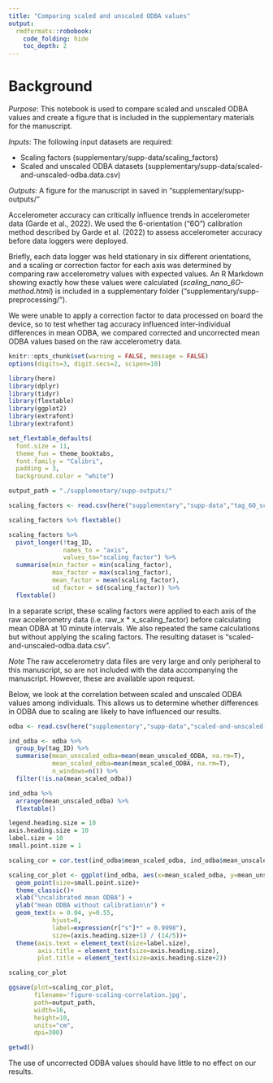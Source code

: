 ```yaml
---
title: "Comparing scaled and unscaled ODBA values"
output: 
  rmdformats::robobook:
    code_folding: hide
    toc_depth: 2
---
```


# Background

*Purpose*: This notebook is used to compare scaled and unscaled ODBA values and create a figure that is included in the supplementary materials for the manuscript.

*Inputs*: The following input datasets are required:

* Scaling factors (supplementary/supp-data/scaling_factors)
* Scaled and unscaled ODBA datasets (supplementary/supp-data/scaled-and-unscaled-odba.data.csv) 

*Outputs*: A figure for the manuscript in saved in "supplementary/supp-outputs/"

Accelerometer accuracy can critically influence trends in accelerometer data (Garde et al., 2022). We used the 6-orientation ("6O") calibration method described by Garde et al. (2022) to assess accelerometer accuracy before data loggers were deployed. 

Briefly, each data logger was held stationary in six different orientations, and a scaling or correction factor for each axis was determined by comparing raw accelerometry values with expected values. An R Markdown showing exactly how these values were calculated (*scaling_nano_6O-method.html*) is included in a supplementary folder ("supplementary/supp-preprocessing/").

We were unable to apply a correction factor to data processed on board the device, so to test whether tag accuracy influenced inter-individual differences in mean ODBA, we compared corrected and uncorrected mean ODBA values based on the raw accelerometry data.

```r
knitr::opts_chunk$set(warning = FALSE, message = FALSE)
options(digits=3, digit.secs=2, scipen=10)
```

```r
library(here)
library(dplyr)
library(tidyr)
library(flextable)
library(ggplot2)
library(extrafont)
library(extrafont)

set_flextable_defaults(
  font.size = 11,
  theme_fun = theme_booktabs,
  font.family = "Calibri",
  padding = 3,
  background.color = "white")

output_path = "./supplementary/supp-outputs/"
```

```r
scaling_factors <- read.csv(here("supplementary","supp-data","tag_6O_scaling_factors.csv"))

scaling_factors %>% flextable()
```

```r
scaling_factors %>%
  pivot_longer(!tag_ID,
               names_to = "axis",
               values_to="scaling_factor") %>%
  summarise(min_factor = min(scaling_factor),
            max_factor = max(scaling_factor),
            mean_factor = mean(scaling_factor),
            sd_factor = sd(scaling_factor)) %>%
  flextable()
```

In a separate script, these scaling factors were applied to each axis of the raw accelerometry data (i.e. raw_x * x_scaling_factor) before calculating mean ODBA at 10 minute intervals. We also repeated the same calculations but without applying the scaling factors. The resulting dataset is "scaled-and-unscaled-odba.data.csv".

*Note* The raw accelerometry data files are very large and only peripheral to this manuscript, so are not included with the data accompanying the manuscript. However, these are available upon request.

Below, we look at the correlation between scaled and unscaled ODBA values among individuals. This allows us to determine whether differences in ODBA due to scaling are likely to have influenced our results. 

```r
odba <- read.csv(here("supplementary","supp-data","scaled-and-unscaled-odba-data.csv"))
```

```r
ind_odba <- odba %>%
  group_by(tag_ID) %>%
  summarise(mean_unscaled_odba=mean(mean_unscaled_ODBA, na.rm=T),
            mean_scaled_odba=mean(mean_scaled_ODBA, na.rm=T),
            n_windows=n()) %>%
  filter(!is.na(mean_scaled_odba))

ind_odba %>%
  arrange(mean_unscaled_odba) %>%
  flextable()
```

```r
legend.heading.size = 10
axis.heading.size = 10
label.size = 10
small.point.size = 1
```

```r
scaling_cor = cor.test(ind_odba$mean_scaled_odba, ind_odba$mean_unscaled_odba, method="spearman")

scaling_cor_plot <- ggplot(ind_odba, aes(x=mean_scaled_odba, y=mean_unscaled_odba)) +
  geom_point(size=small.point.size)+
  theme_classic()+
  xlab("\ncalibrated mean ODBA") +
  ylab("mean ODBA without calibration\n") +
  geom_text(x = 0.04, y=0.55,
            hjust=0,
            label=expression(r["s"]*" = 0.9998"),
            size=(axis.heading.size+1) / (14/5))+
  theme(axis.text = element_text(size=label.size),
        axis.title = element_text(size=axis.heading.size),
        plot.title = element_text(size=axis.heading.size+2))

scaling_cor_plot
```

```r
ggsave(plot=scaling_cor_plot,
       filename='figure-scaling-correlation.jpg',
       path=output_path,
       width=16,
       height=10,
       units="cm",
       dpi=300)

getwd()
```

The use of uncorrected ODBA values should have little to no effect on our results.